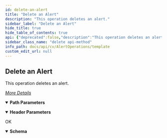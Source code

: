 ```yaml
---
id: delete-an-alert
title: "Delete an Alert"
description: "This operation deletes an alert."
sidebar_label: "Delete an Alert"
hide_title: true
hide_table_of_contents: true
api: {"deprecated":false,"description":"This operation deletes an alert.\n\n[_More Details_](http://documentation.commvault.com/commvault/v11/article?p=features/rest_api/operations/delete_alert.htm)\n","operationId":"Delete an Alert","parameters":[{"description":"","in":"header","name":"Authtoken","required":true,"schema":{"example":"{{TOKEN}}","type":"string"}},{"description":"","in":"path","name":"alertId2","required":true,"schema":{"type":"string"}}],"tags":["Alert Operations"],"responses":{"200":{"description":"OK","content":{"application/json":{"schema":{"type":"object","properties":{"errorMessage":{"type":"string"},"errorCode":{"type":"integer"}},"x-examples":{"Example 1":{"errorMessage":"Successfully deleted the alert : d57f9a30-70ec-4224-970f-07af6ac73c4d","errorCode":0}}},"examples":{"Example 1":{"value":{"errorMessage":"Successfully deleted the alert : d57f9a30-70ec-4224-970f-07af6ac73c4d","errorCode":0}}}}}}},"method":"delete","path":"/AlertRule/{alertId2}","servers":[{"url":"http://{hostname}/webconsole/api","variables":{"hostname":{"default":"localhost","description":"Webconsole"}}}],"info":{"title":"Template","contact":{},"version":"1.0","description":"Template"},"postman":{"name":"Delete an Alert","description":{"content":"This operation deletes an alert.\n\n[_More Details_](http://documentation.commvault.com/commvault/v11/article?p=features/rest_api/operations/delete_alert.htm)\n","type":"text/plain"},"url":{"path":["AlertRule",":alertId2"],"host":["{{baseUrl}}"],"query":[],"variable":[{"disabled":false,"description":{"content":"(Required) ","type":"text/plain"},"type":"any","value":"","key":"alertId2"}]},"header":[{"disabled":false,"description":{"content":"(Required) ","type":"text/plain"},"key":"Authtoken","value":""},{"key":"Accept","value":"application/json"}],"method":"DELETE"}}
sidebar_class_name: "delete api-method"
info_path: docs/api/cv/AlertOperations/template
custom_edit_url: null
---
```



## Delete an Alert



This operation deletes an alert.

[_More Details_](http://documentation.commvault.com/commvault/v11/article?p=features/rest_api/operations/delete_alert.htm)


<details style={{"marginBottom":"1rem"}} data-collapsed={false} open={true}><summary style={{}}><strong>Path Parameters</strong></summary><div><ul><ParamsItem className={"paramsItem"} param={{"description":"","in":"path","name":"alertId2","required":true,"schema":{"type":"string"}}}></ParamsItem></ul></div></details><details style={{"marginBottom":"1rem"}} data-collapsed={false} open={true}><summary style={{}}><strong>Header Parameters</strong></summary><div><ul><ParamsItem className={"paramsItem"} param={{"description":"","in":"header","name":"Authtoken","required":true,"schema":{"example":"{{TOKEN}}","type":"string"}}}></ParamsItem></ul></div></details><div><ApiTabs><TabItem label={"200"} value={"200"}><div>

OK

</div><div><MimeTabs schemaType={"response"}><TabItem label={"application/json"} value={"application/json"}><SchemaTabs><TabItem label={"Schema"} value={"Schema"}><details style={{}} data-collapsed={false} open={true}><summary style={{"textAlign":"left"}}><strong>Schema</strong></summary><div style={{"textAlign":"left","marginLeft":"1rem"}}></div><ul style={{"marginLeft":"1rem"}}><SchemaItem collapsible={false} name={"errorMessage"} required={false} deprecated={undefined} schemaDescription={undefined} schemaName={"string"} qualifierMessage={undefined} defaultValue={undefined}></SchemaItem><SchemaItem collapsible={false} name={"errorCode"} required={false} deprecated={undefined} schemaDescription={undefined} schemaName={"integer"} qualifierMessage={undefined} defaultValue={undefined}></SchemaItem></ul></details></TabItem><TabItem label={"Example (from schema)"} value={"Example (from schema)"}><ResponseSamples responseExample={"{\n  \"errorMessage\": \"string\",\n  \"errorCode\": 0\n}"} language={"json"}></ResponseSamples></TabItem><TabItem label={" Example 1"} value={" Example 1"}><ResponseSamples responseExample={"{\n  \"errorMessage\": \"Successfully deleted the alert : d57f9a30-70ec-4224-970f-07af6ac73c4d\",\n  \"errorCode\": 0\n}"} language={"json"}></ResponseSamples></TabItem></SchemaTabs></TabItem></MimeTabs></div></TabItem></ApiTabs></div>
      